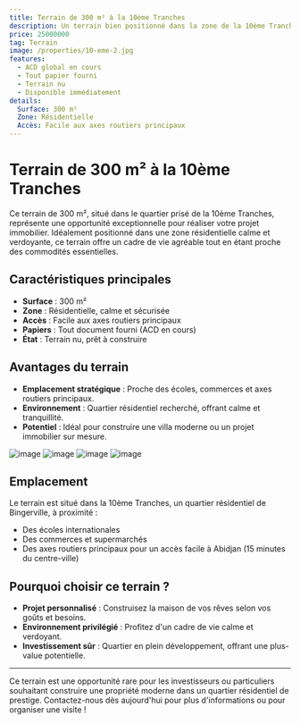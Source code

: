 ```yaml
---
title: Terrain de 300 m² à la 10ème Tranches
description: Un terrain bien positionné dans la zone de la 10ème Tranches, idéal pour votre projet immobilier.
price: 25000000
tag: Terrain
image: /properties/10-eme-2.jpg
features:
  - ACD global en cours
  - Tout papier fourni
  - Terrain nu
  - Disponible immédiatement
details:
  Surface: 300 m²
  Zone: Résidentielle
  Accès: Facile aux axes routiers principaux
---
```


# Terrain de 300 m² à la 10ème Tranches

Ce terrain de 300 m², situé dans le quartier prisé de la 10ème Tranches, représente une opportunité exceptionnelle pour réaliser votre projet immobilier. Idéalement positionné dans une zone résidentielle calme et verdoyante, ce terrain offre un cadre de vie agréable tout en étant proche des commodités essentielles.

## Caractéristiques principales

- **Surface** : 300 m²
- **Zone** : Résidentielle, calme et sécurisée
- **Accès** : Facile aux axes routiers principaux
- **Papiers** : Tout document fourni (ACD en cours)
- **État** : Terrain nu, prêt à construire

## Avantages du terrain

- **Emplacement stratégique** : Proche des écoles, commerces et axes routiers principaux.
- **Environnement** : Quartier résidentiel recherché, offrant calme et tranquillité.
- **Potentiel** : Idéal pour construire une villa moderne ou un projet immobilier sur mesure.

<div className="flex bg-red-400 gap-4 flex-wrap">  
  <img src="/properties/10eme.3.jpg" alt="image" className="w-5/12 h-80 aspect-video" />  
  <img src="/properties/10-eme-4.jpg" alt="image" className="w-5/12 h-80 aspect-video" />  
  <img src="/properties/10eme.2.jpg" alt="image" className="w-5/12 h-80 aspect-video" /> 
  <img src="/properties/10-eme-9.jpg" alt="image" className="w-5/12 h-80 aspect-video" />

</div>

## Emplacement

Le terrain est situé dans la 10ème Tranches, un quartier résidentiel de Bingerville, à proximité :

- Des écoles internationales
- Des commerces et supermarchés
- Des axes routiers principaux pour un accès facile à Abidjan (15 minutes du centre-ville)

## Pourquoi choisir ce terrain ?

- **Projet personnalisé** : Construisez la maison de vos rêves selon vos goûts et besoins.
- **Environnement privilégié** : Profitez d'un cadre de vie calme et verdoyant.
- **Investissement sûr** : Quartier en plein développement, offrant une plus-value potentielle.

---

Ce terrain est une opportunité rare pour les investisseurs ou particuliers souhaitant construire une propriété moderne dans un quartier résidentiel de prestige. Contactez-nous dès aujourd'hui pour plus d'informations ou pour organiser une visite !
